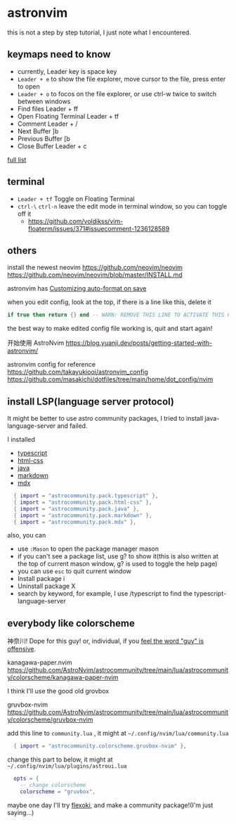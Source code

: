 # astronvim

this is not a step by step tutorial, I just note what I encountered.

## keymaps need to know

- currently, Leader key is space key
- `Leader + e` to show the file explorer, move cursor to the file, press enter to open
- `Leader + o` to focos on the file explorer, or use ctrl-w twice to switch between windows
- Find files Leader + ff
- Open Floating Terminal Leader + tf
- Comment Leader + /
- Next Buffer ]b
- Previous Buffer [b
- Close Buffer Leader + c

[full list](https://docs.astronvim.com/mappings)

## terminal

- `Leader + tf` Toggle on Floating Terminal
- `ctrl-\` `ctrl-n` leave the edit mode in terminal window, so you can toggle off it
  - https://github.com/voldikss/vim-floaterm/issues/371#issuecomment-1236128589

## others

install the newest neovim
https://github.com/neovim/neovim
https://github.com/neovim/neovim/blob/master/INSTALL.md

astronvim has [Customizing auto-format on save](https://docs.astronvim.com/recipes/advanced_lsp/)

when you edit config, look at the top, if there is a line like this, delete it

```lua
if true then return {} end -- WARN: REMOVE THIS LINE TO ACTIVATE THIS FILE
```

the best way to make edited config file working is, quit and start again!

开始使用 AstroNvim
https://blog.yuanji.dev/posts/getting-started-with-astronvim/

astronvim config for reference
https://github.com/takayukiooi/astronvim_config
https://github.com/masakichi/dotfiles/tree/main/home/dot_config/nvim

## install LSP(language server protocol)

It might be better to use astro community packages, I tried to install java-language-server and failed.

I installed

- [typescript](https://docs.astronvim.com/recipes/advanced_lsp/#typescript-typescriptnvim)
- [html-css](https://github.com/AstroNvim/astrocommunity/tree/main/lua/astrocommunity/pack/html-css)
- [java](https://docs.astronvim.com/recipes/advanced_lsp/#java-nvim-jdtls)
- [markdown](https://github.com/AstroNvim/astrocommunity/tree/main/lua/astrocommunity/pack/markdown)
- [mdx](https://github.com/AstroNvim/astrocommunity/tree/main/lua/astrocommunity/pack/mdx)

```lua
  { import = "astrocommunity.pack.typescript" },
  { import = "astrocommunity.pack.html-css" },
  { import = "astrocommunity.pack.java" },
  { import = "astrocommunity.pack.markdown" },
  { import = "astrocommunity.pack.mdx" },
```

also, you can

- use `:Mason` to open the package manager mason
- if you can't see a package list, use g? to show it(this is also written at the top of current mason window, g? is used to toggle the help page)
- you can use `esc` to quit current window
- Install package i
- Uninstall package X
- search by keyword, for example, I use /typescript to find the typescript-language-server

## everybody like colorscheme

神奈川! Dope for this guy! or, individual, if you [feel the word "guy" is offensive](https://github.com/mdx-js/mdx/issues/1599#issuecomment-1368502072).

kanagawa-paper.nvim
https://github.com/AstroNvim/astrocommunity/tree/main/lua/astrocommunity/colorscheme/kanagawa-paper-nvim

I think I'll use the good old grovbox

gruvbox-nvim
https://github.com/AstroNvim/astrocommunity/tree/main/lua/astrocommunity/colorscheme/gruvbox-nvim

add this line to `community.lua` , it might at `~/.config/nvim/lua/community.lua`

```lua
  { import = "astrocommunity.colorscheme.gruvbox-nvim" },
```

change this part to below, it might at `~/.config/nvim/lua/plugins/astroui.lua`

```lua
  opts = {
    -- change colorscheme
    colorscheme = "gruvbox",
```

maybe one day I'll try [flexoki](https://github.com/kepano/flexoki-neovim), and make a community package!(I'm just saying...)
